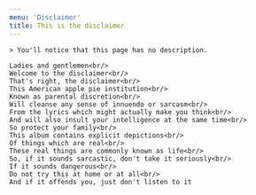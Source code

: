 ```yaml
---
menu: 'Disclaimer'
title: This is the disclaimer
---
```


<Block>
  <Prose>

    > You'll notice that this page has no description.

    Ladies and gentlemen<br/>
    Welcome to the disclaimer<br/>
    That's right, the disclaimer<br/>
    This American apple pie institution<br/>
    Known as parental discretion<br/>
    Will cleanse any sense of innuendo or sarcasm<br/>
    From the lyrics which might actually make you think<br/>
    And will also insult your intelligence at the same time<br/>
    So protect your family<br/>
    This album contains explicit depictions<br/>
    Of things which are real<br/>
    These real things are commonly known as life<br/>
    So, if it sounds sarcastic, don't take it seriously<br/>
    If it sounds dangerous<br/>
    Do not try this at home or at all<br/>
    And if it offends you, just don't listen to it
  </Prose>
</Block>
